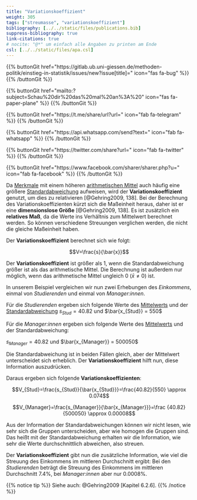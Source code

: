 ```yaml
---
title: "Variationskoeffizient"
weight: 305
tags: ["streumasse", "variationskoeffizient"]
bibliography: [../../static/files/publications.bib]
suppress-bibliography: true
link-citations: true
# nocite: "@*" um einfach alle Angaben zu printen am Ende
csl: [../../static/files/apa.csl]
---
```


{{% buttonGit href=\"https\:\/\/gitlab.ub.uni-giessen.de\/methoden-politik\/einstieg-in-statistik\/issues\/new?issue[title]=\" icon=\"fas fa-bug\" %}} {{% /buttonGit %}} 

{{% buttonGit href=\"mailto\:?subject=Schau\%20dir\%20das\%20mal\%20an\%3A\%20\" icon=\"fas fa-paper-plane\" %}} {{% /buttonGit %}}

{{% buttonGit href=\"https\:\/\/t.me\/share\/url?url=\" icon=\"fab fa-telegram\" %}} {{% /buttonGit %}}

{{% buttonGit href=\"https\:\/\/api.whatsapp.com\/send?text=\" icon=\"fab fa-whatsapp\" %}} {{% /buttonGit %}}

{{% buttonGit href=\"https\:\/\/twitter.com\/share?url=\" icon=\"fab fa-twitter\" %}} {{% /buttonGit %}}

{{% buttonGit href=\"https\:\/\/www.facebook.com\/sharer\/sharer.php?u=\" icon=\"fab fa-facebook\" %}} {{% /buttonGit %}}

Da [Merkmale](../../glossar/merkmal/index.html) mit einem höheren [arithmetischen Mittel](../../glossar/mittelwert/index.html) auch häufig eine größere [Standardabweichung](../../glossar/standardabweichung/index.html) aufweisen, wird der **Variationskoeffizient** genutzt, um dies zu relativieren [@Gehring2009, 138]. Bei der Berechnung des Variationskoeffizienten kürzt sich die Maßeinheit heraus, daher ist er eine **dimensionslose Größe** [@Gehring2009, 138]. Es ist zusätzlich ein **relatives Maß**, da die Werte ins Verhältnis zum Mittelwert berechnet werden. So können verschiedene Streuungen verglichen werden, die nicht die gleiche Maßeinheit haben.

Der **Variationskoeffizient** berechnet sich wie folgt:

$$V=\frac{s}{\bar{x}}$$

Der **Variationskoeffizient** ist größer als $1$, wenn die Standardabweichung größer ist als das arithmetische Mittel. Die Berechnung ist außerdem nur möglich, wenn das arithmetische Mittel ungleich $0$ ($\bar{x} \neq 0$) ist.

In unserem Beispiel vergleichen wir nun zwei Erhebungen des *Einkommens*, einmal von *Studierenden* und einmal von *Manager:innen*.

Für die *Studierenden* ergeben sich folgende Werte des [Mittelwerts](../../glossar/mittelwert/index.html) und der [Standardabweichung](../../glossar/standardabweichung/index.html) $s_{Stud}= 40.82$ und $\bar{x_{Stud}} = 550$

Für die *Manager:innen* ergeben sich folgende Werte des [Mittelwerts](../../glossar/mittelwert/index.html) und der Standardabweichung:

$s_{Manager}= 40.82$ und $\bar{x_{Manager}} = 500050$

Die Standardabweichung ist in beiden Fällen gleich, aber der Mittelwert unterscheidet sich erheblich. Der **Variationskoeffizient** hilft nun, diese Information auszudrücken.

Daraus ergeben sich folgende **Variationskoeffizienten**:

$$V_{Stud}=\frac{s_{Stud}}{\bar{x_{Stud}}}=\frac{40.82}{550} \approx 0.074$$

$$V_{Manager}=\frac{s_{Manager}}{\bar{x_{Manager}}}=\frac {40.82}{500050} \approx 0.00008$$


Aus der Information der Standardabweichungen können wir nicht lesen, wie sehr sich die Gruppen unterscheiden, aber wie homogen die Gruppen sind. Das heißt mit der Standardabweichung erhalten wir die Information, wie sehr die Werte durchschnittlich abweichen, also streuen.

Der **Variationskoeffizient** gibt nun die zusätzliche Information, wie viel die Streuung des Einkommens im mittleren Durchschnitt ergibt: Bei den *Studierenden* beträgt die Streuung des Einkommens im mittleren Durchschnitt $7.4\%$, bei *Manager:innen* aber nur $0.0008\%$.

{{% notice tip %}}
Siehe auch: @Gehring2009 [Kapitel 6.2.6].
{{% /notice %}}